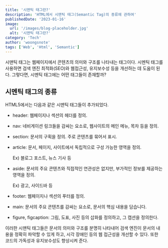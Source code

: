```yaml
---
title: '시맨틱 태그란?'
description: 'HTML에서 시맨틱 태그(Semantic Tag)의 종류에 관하여'
publishedDate: '2023-01-16'
image:
  url: '/images/blog-placeholder.jpg'
  alt: '시맨틱 태그란?'
category: 'Tech'
author: 'woongsnote'
tags: ['Web', 'Html', 'Semantic']
---
```


시맨틱 태그는 웹페이지에서 콘텐츠의 의미와 구조를 나타내는 태그이다.
시멘틱 태그를 사용하면 검색 엔진 최적화(SEO)와 웹접근성, 유지보수성 등을 개선하는 데 도움이 된다.
그렇다면, 시멘틱 태그에는 어떤 태그들이 존재할까?

## 시멘틱 태그의 종류

HTML5에서는 다음과 같은 시맨틱 태그들이 추가되었다.

- header: 웹페이지나 섹션의 헤더를 정의.

- nav: 네비게이션 링크들을 감싸는 요소로, 웹사이트의 메인 메뉴, 목차 등을 정의.

- section: 문서의 구획을 정의. 주로 콘텐츠를 묶어서 표시.

- article: 문서, 페이지, 사이트에서 독립적으로 구성 가능한 영역을 정의.

  Ex) 블로그 포스트, 뉴스 기사 등

- aside: 문서의 주요 콘텐츠와 직접적인 연관성은 없지만, 부가적인 정보를 제공하는 영역을 정의.

  Ex) 광고, 사이드바 등

- footer: 웹페이지나 섹션의 푸터를 정의.

- main: 문서의 주요 콘텐츠를 감싸는 요소로, 문서의 핵심 내용을 담습니다.

- figure, figcaption: 그림, 도표, 사진 등의 삽화를 정의하고, 그 캡션을 정의한다.

이러한 시맨틱 태그들은 문서의 의미와 구조를 분명히 나타내어 검색 엔진이 문서의 내용을 정확히 파악할 수 있게 하고, 시각 장애인 등의 웹 접근성을 개선할 수 있다.
또한 코드의 가독성과 유지보수성도 향상시켜 준다.
